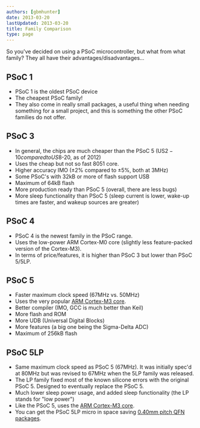 ```yaml
---
authors: [gbmhunter]
date: 2013-03-20
lastUpdated: 2013-03-20
title: Family Comparison
type: page
---
```


So you've decided on using a PSoC microcontroller, but what from what family? They all have their advantages/disadvantages...

## PSoC 1

* PSoC 1 is the oldest PSoC device
* The cheapest PSoC family!
* They also come in really small packages, a useful thing when needing something for a small project, and this is something the other PSoC families do not offer.

## PSoC 3

* In general, the chips are much cheaper than the PSoC 5 (US$2-10 compared to US$8-20, as of 2012)
* Uses the cheap but not so fast 8051 core.
* Higher accuracy IMO (±2% compared to ±5%, both at 3MHz)
* Some PSoC's with 32kB or more of flash support USB
* Maximum of 64kB flash
* More production ready than PSoC 5 (overall, there are less bugs)
* More sleep functionality than PSoC 5 (sleep current is lower, wake-up times are faster, and wakeup sources are greater)

## PSoC 4

* PSoC 4 is the newest family in the PSoC range.
* Uses the low-power ARM Cortex-M0 core (slightly less feature-packed version of the Cortex-M3).
* In terms of price/features, it is higher than PSoC 3 but lower than PSoC 5/5LP.

## PSoC 5

* Faster maximum clock speed (67MHz vs. 50MHz)
* Uses the very popular [ARM Cortex-M3 core](/programming/cpu-architectures/arm-cortex-m3/).
* Better compiler (IMO, GCC is much better than Keil)
* More flash and ROM
* More UDB (Universal Digital Blocks)
* More features (a big one being the Sigma-Delta ADC)
* Maximum of 256kB flash

## PSoC 5LP

* Same maximum clock speed as PSoC 5 (67MHz). It was initially spec'd at 80MHz but was revised to 67MHz when the 5LP family was released.
* The LP family fixed most of the known silicone errors with the original PSoC 5. Designed to eventually replace the PSoC 5.
* Much lower sleep power usage, and added sleep functionality (the LP stands for "low power")
* Like the PSoC 5, uses the [ARM Cortex-M3 core](/programming/cpu-architectures/arm-cortex-m3/).
* You can get the PSoC 5LP micro in space saving [0.40mm pitch QFN packages](/pcb-design/component-packages/qfn-component-package/).